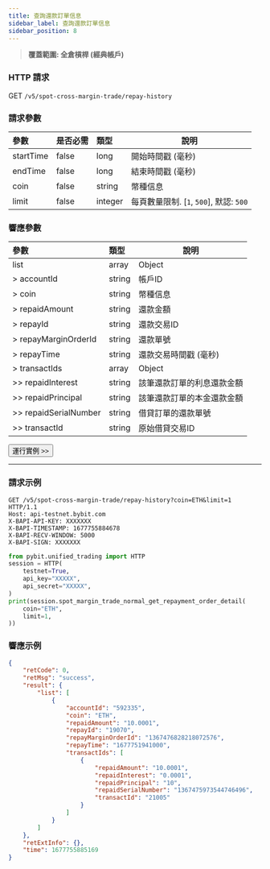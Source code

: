 ```yaml
---
title: 查詢還款訂單信息
sidebar_label: 查詢還款訂單信息
sidebar_position: 8
---
```

> **覆蓋範圍: 全倉槓桿 (經典帳戶)**

### HTTP 請求
GET `/v5/spot-cross-margin-trade/repay-history`

### 請求參數
| 參數 |是否必需| 類型 | 說明|
|:----- |:-------|:-----|------ |
|startTime|false|long |開始時間戳 (毫秒)|
|endTime|false|long|結束時間戳 (毫秒)|
|coin|false|string|幣種信息|
|limit|false|integer |每頁數量限制. [`1`, `500`], 默認: `500`|

### 響應參數
| 參數 | 類型 | 說明|
|:----- |:-----|----- |
|list |array |Object |
|> accountId|string|帳戶ID|
|> coin|string|幣種信息|
|> repaidAmount|string|還款金額|
|> repayId|string|還款交易ID|
|> repayMarginOrderId|string|還款單號|
|> repayTime|string|還款交易時間戳 (毫秒) |
|> transactIds|array|Object|
|>> repaidInterest|string|該筆還款訂單的利息還款金額|
|>> repaidPrincipal|string|該筆還款訂單的本金還款金額|
|>> repaidSerialNumber|string|借貸訂單的還款單號|
|>> transactId|string|原始借貸交易ID|

<a href="/api-explorer/v5/spot-margin-normal/repay-order"><Button>運行實例 >></Button></a>

---

### 請求示例

<Tabs groupId="programming-languages">
<TabItem value="http" label="HTTP">

```http
GET /v5/spot-cross-margin-trade/repay-history?coin=ETH&limit=1 HTTP/1.1
Host: api-testnet.bybit.com
X-BAPI-API-KEY: XXXXXXX
X-BAPI-TIMESTAMP: 1677755884678
X-BAPI-RECV-WINDOW: 5000
X-BAPI-SIGN: XXXXXXX
```

</TabItem>
<TabItem value="python" label="Python">

```python
from pybit.unified_trading import HTTP
session = HTTP(
    testnet=True,
    api_key="XXXXX",
    api_secret="XXXXX",
)
print(session.spot_margin_trade_normal_get_repayment_order_detail(
    coin="ETH",
    limit=1,
))
```

</TabItem>
</Tabs>

### 響應示例

```json
{
    "retCode": 0,
    "retMsg": "success",
    "result": {
        "list": [
            {
                "accountId": "592335",
                "coin": "ETH",
                "repaidAmount": "10.0001",
                "repayId": "19070",
                "repayMarginOrderId": "1367476828218072576",
                "repayTime": "1677751941000",
                "transactIds": [
                    {
                        "repaidAmount": "10.0001",
                        "repaidInterest": "0.0001",
                        "repaidPrincipal": "10",
                        "repaidSerialNumber": "1367475973544746496",
                        "transactId": "21005"
                    }
                ]
            }
        ]
    },
    "retExtInfo": {},
    "time": 1677755885169
}
```
